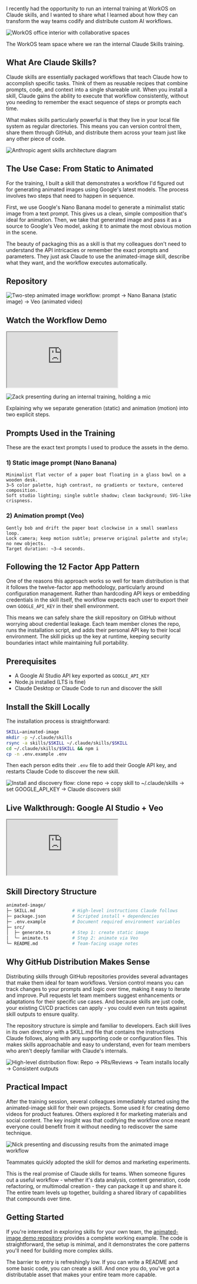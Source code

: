 

I recently had the opportunity to run an internal training at WorkOS on Claude skills, and I wanted to share what I learned about how they can transform the way teams codify and distribute custom AI workflows.

<Image 
  src="https://zackproser.b-cdn.net/images/workos-office.webp" 
  alt="WorkOS office interior with collaborative spaces"
  width={1200}
  height={800}
/>
<figcaption>The WorkOS team space where we ran the internal Claude Skills training.</figcaption>

## What Are Claude Skills?

Claude skills are essentially packaged workflows that teach Claude how to accomplish specific tasks. Think of them as reusable recipes that combine prompts, code, and context into a single shareable unit. When you install a skill, Claude gains the ability to execute that workflow consistently, without you needing to remember the exact sequence of steps or prompts each time.

What makes skills particularly powerful is that they live in your local file system as regular directories. This means you can version control them, share them through GitHub, and distribute them across your team just like any other piece of code.

<Image 
  src="https://zackproser.b-cdn.net/images/agent-skills-architecture.webp" 
  alt="Anthropic agent skills architecture diagram"
  width={1200}
  height={800}
/>

## The Use Case: From Static to Animated

For the training, I built a skill that demonstrates a workflow I'd figured out for generating animated images using Google's latest models. The process involves two steps that need to happen in sequence.

First, we use Google's Nano Banana model to generate a minimalist static image from a text prompt. This gives us a clean, simple composition that's ideal for animation. Then, we take that generated image and pass it as a source to Google's Veo model, asking it to animate the most obvious motion in the scene.

The beauty of packaging this as a skill is that my colleagues don't need to understand the API intricacies or remember the exact prompts and parameters. They just ask Claude to use the animated-image skill, describe what they want, and the workflow executes automatically.

## Repository

<GitHubRepoCard 
  repo="zackproser/claude-custom-skills-demo"
  fallbackTitle="Claude custom skills: Animated Image demo"
  fallbackDescription="Packaged two-step workflow: generate static image with Nano Banana, animate with Veo."
/>

<Image 
  src="https://zackproser.b-cdn.net/images/animate-image-workflow.webp" 
  alt="Two-step animated image workflow: prompt → Nano Banana (static image) → Veo (animated video)"
  width={1200}
  height={800}
/>

## Watch the Workflow Demo

<iframe 
  className="youtube-video"
  src="https://www.youtube.com/embed/br81_vMItXs" 
  title="Animated image example clip"
  allow="fullscreen; accelerometer; autoplay; clipboard-write; encrypted-media; gyroscope; picture-in-picture"
></iframe>

<Image 
  src="https://zackproser.b-cdn.net/images/zack-holding-mic.webp" 
  alt="Zack presenting during an internal training, holding a mic"
  width={1200}
  height={800}
/>
<figcaption>Explaining why we separate generation (static) and animation (motion) into two explicit steps.</figcaption>

## Prompts Used in the Training

These are the exact text prompts I used to produce the assets in the demo.

### 1) Static image prompt (Nano Banana)

```
Minimalist flat vector of a paper boat floating in a glass bowl on a wooden desk.
3–5 color palette, high contrast, no gradients or texture, centered composition.
Soft studio lighting; single subtle shadow; clean background; SVG‑like crispness.
```

### 2) Animation prompt (Veo)

```
Gently bob and drift the paper boat clockwise in a small seamless loop.
Lock camera; keep motion subtle; preserve original palette and style; no new objects.
Target duration: ~3–4 seconds.
```

## Following the 12 Factor App Pattern

One of the reasons this approach works so well for team distribution is that it follows the twelve-factor app methodology, particularly around configuration management. Rather than hardcoding API keys or embedding credentials in the skill itself, the workflow expects each user to export their own `GOOGLE_API_KEY` in their shell environment.

This means we can safely share the skill repository on GitHub without worrying about credential leakage. Each team member clones the repo, runs the installation script, and adds their personal API key to their local environment. The skill picks up the key at runtime, keeping security boundaries intact while maintaining full portability.

## Prerequisites

- A Google AI Studio API key exported as `GOOGLE_API_KEY`
- Node.js installed (LTS is fine)
- Claude Desktop or Claude Code to run and discover the skill

## Install the Skill Locally

The installation process is straightforward:

```bash
SKILL=animated-image 
mkdir -p ~/.claude/skills 
rsync -a skills/$SKILL ~/.claude/skills/$SKILL 
cd ~/.claude/skills/$SKILL && npm i 
cp -n .env.example .env
```

Then each person edits their `.env` file to add their Google API key, and restarts Claude Code to discover the new skill.

<Image 
  src="https://zackproser.b-cdn.net/images/install-flow.webp" 
  alt="Install and discovery flow: clone repo → copy skill to ~/.claude/skills → set GOOGLE_API_KEY → Claude discovers skill"
  width={1200}
  height={800}
/>

## Live Walkthrough: Google AI Studio + Veo

<iframe 
  className="youtube-video"
  src="https://www.youtube.com/embed/WohyfJ6529Y" 
  title="Using Google AI Studio to generate and animate images"
  allow="fullscreen; accelerometer; autoplay; clipboard-write; encrypted-media; gyroscope; picture-in-picture"
></iframe>

## Skill Directory Structure

```bash
animated-image/
├─ SKILL.md              # High-level instructions Claude follows
├─ package.json          # Scripted install + dependencies
├─ .env.example          # Document required environment variables
├─ src/
│  ├─ generate.ts        # Step 1: create static image
│  └─ animate.ts         # Step 2: animate via Veo
└─ README.md             # Team-facing usage notes
```

## Why GitHub Distribution Makes Sense

Distributing skills through GitHub repositories provides several advantages that make them ideal for team workflows. Version control means you can track changes to your prompts and logic over time, making it easy to iterate and improve. Pull requests let team members suggest enhancements or adaptations for their specific use cases. And because skills are just code, your existing CI/CD practices can apply - you could even run tests against skill outputs to ensure quality.

The repository structure is simple and familiar to developers. Each skill lives in its own directory with a SKILL.md file that contains the instructions Claude follows, along with any supporting code or configuration files. This makes skills approachable and easy to understand, even for team members who aren't deeply familiar with Claude's internals.

<Image 
  src="https://zackproser.b-cdn.net/images/flow-diagram.webp" 
  alt="High-level distribution flow: Repo → PRs/Reviews → Team installs locally → Consistent outputs"
  width={1200}
  height={800}
/>

## Practical Impact

After the training session, several colleagues immediately started using the animated-image skill for their own projects. Some used it for creating demo videos for product features. Others explored it for marketing materials and social content. The key insight was that codifying the workflow once meant everyone could benefit from it without needing to rediscover the same technique.

<Image 
  src="https://zackproser.b-cdn.net/images/nick-presenting.webp" 
  alt="Nick presenting and discussing results from the animated image workflow"
  width={1200}
  height={800}
/>
<figcaption>Teammates quickly adopted the skill for demos and marketing experiments.</figcaption>

This is the real promise of Claude skills for teams. When someone figures out a useful workflow - whether it's data analysis, content generation, code refactoring, or multimodal creation - they can package it up and share it. The entire team levels up together, building a shared library of capabilities that compounds over time.

## Getting Started

If you're interested in exploring skills for your own team, the [animated-image demo repository](https://github.com/zackproser/claude-custom-skills-demo) provides a complete working example. The code is straightforward, the setup is minimal, and it demonstrates the core patterns you'll need for building more complex skills.

The barrier to entry is refreshingly low. If you can write a README and some basic code, you can create a skill. And once you do, you've got a distributable asset that makes your entire team more capable.
